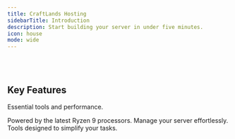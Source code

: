 ```yaml
---
title: CraftLands Hosting
sidebarTitle: Introduction
description: Start building your server in under five minutes.
icon: house
mode: wide
---
```



<StartButton />

<br />
<br />

<CardGroup>
  <HeroCard
    img="https://raw.githubusercontent.com/mintlify/themes/main/prism/images/setting-up.svg"
    title="Setting Up Your Server"
    description="Everything you need to know about setting up your server, from start to finish."
    href="/quickstart"
  />
  <HeroCard
    img="https://raw.githubusercontent.com/mintlify/themes/main/prism/images/themes.svg"
    title="Explore Features"
    description="Discover a range of features designed to make server management easier."
    href="/quickstart"
  />
</CardGroup>

## Key Features

Essential tools and performance.

<CardGroup cols={3}>
  <Card
    title="High-Performance Hardware"
    icon="server"
    href="https://mintlify.com/docs/settings/global"
  >
    Powered by the latest Ryzen 9 processors.
  </Card>
  <Card
    title="Intuitive Control Panel"
    icon="code"
    href="https://mintlify.com/docs/api-playground/openapi"
  >
    Manage your server effortlessly.
  </Card>
  <Card
    title="Streamlined Management"
    icon="gear"
    href="https://mintlify.com/docs/components/accordion"
  >
    Tools designed to simplify your tasks.
  </Card>
</CardGroup>

<br />
<br />

<Banner />

